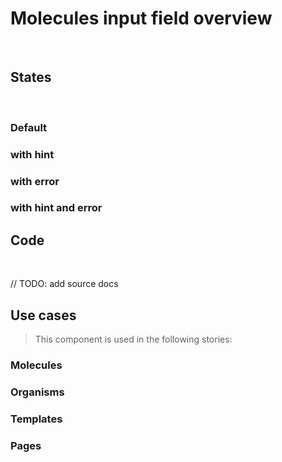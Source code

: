 
<Meta title="Molecules/Input Field/Overview" />

# Molecules input field overview

<br />

## States

<br />

### Default

<Canvas>
  <Story id="molecules-input-field--input-field-default"></Story>
</Canvas>

### with hint

<Canvas>
  <Story id="molecules-input-field--input-field-hint"></Story>
</Canvas>

### with error

<Canvas>
  <Story id="molecules-input-field--input-field-error"></Story>
</Canvas>

### with hint and error

<Canvas>
  <Story id="molecules-input-field--input-field-hint-error"></Story>
</Canvas>

## Code

<br />

// TODO: add source docs

## Use cases

> This component is used in the following stories:

### Molecules

### Organisms

### Templates

### Pages
